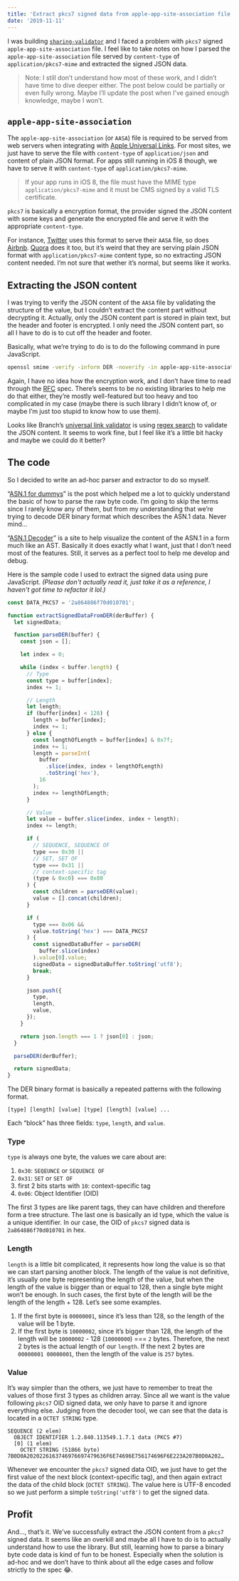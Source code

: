 ```yaml
---
title: 'Extract pkcs7 signed data from apple-app-site-association file'
date: '2019-11-11'
---
```


I was building [`sharing-validator`](https://sharing-validator.now.sh/) and I faced a problem with `pkcs7` signed `apple-app-site-association` file. I feel like to take notes on how I parsed the `apple-app-site-association` file served by `content-type` of `application/pkcs7-mime` and extracted the signed JSON data.

> Note: I still don’t understand how most of these work, and I didn’t have time to dive deeper either. The post below could be partially or even fully wrong. Maybe I’ll update the post when I’ve gained enough knowledge, maybe I won’t.

## `apple-app-site-association`

The `apple-app-site-association` (or `AASA`) file is required to be served from web servers when integrating with [Apple Universal Links](https://developer.apple.com/documentation/security/password_autofill/setting_up_an_app_s_associated_domains). For most sites, we just have to serve the file with `content-type` of `application/json` and content of plain JSON format. For apps still running in iOS 8 though, we have to serve it with `content-type` of `application/pkcs7-mime`.

> If your app runs in iOS 8, the file must have the MIME type `application/pkcs7-mime` and it must be CMS signed by a valid TLS certificate.

`pkcs7` is basically a encryption format, the provider signed the JSON content with some keys and generate the encrypted file and serve it with the appropriate `content-type`.

For instance, [Twitter](https://twitter.com/apple-app-site-association) uses this format to serve their `AASA` file, so does [Airbnb](http://airbnb.com/apple-app-site-association). [Quora](http://quora.com/apple-app-site-association) does it too, but it’s weird that they are serving plain JSON format with `application/pkcs7-mime` content type, so no extracting JSON content needed. I’m not sure that wether it’s normal, but seems like it works.

## Extracting the JSON content

I was trying to verify the JSON content of the `AASA` file by validating the structure of the value, but I couldn’t extract the content part without decrypting it. Actually, only the JSON content part is stored in plain text, but the header and footer is encrypted. I only need the JSON content part, so all I have to do is to cut off the header and footer.

Basically, what we’re trying to do is to do the following command in pure JavaScript.

```bash
openssl smime -verify -inform DER -noverify -in apple-app-site-association.p7m
```

Again, I have no idea how the encryption work, and I don’t have time to read through the [RFC](https://tools.ietf.org/html/rfc4134) spec. There’s seems to be no existing libraries to help me do that either, they’re mostly well-featured but too heavy and too complicated in my case (maybe there is such library I didn’t know of, or maybe I’m just too stupid to know how to use them).

Looks like Branch’s [universal link validator](https://branch.io/resources/universal-links) is using [regex search](https://github.com/BranchMetrics/universal-link-validator/blob/b268b7cbe7/checkDomain.js#L188-L239) to validate the JSON content. It seems to work fine, but I feel like it’s a little bit hacky and maybe we could do it better?

## The code

So I decided to write an ad-hoc parser and extractor to do so myself.

“[ASN.1 for dummys](https://medium.com/@coolaj86/asn-1-for-dummies-fbde5696e19b)” is the post which helped me a lot to quickly understand the basic of how to parse the raw byte code. I’m going to skip the terms since I rarely know any of them, but from my understanding that we’re trying to decode DER binary format which describes the ASN.1 data. Never mind…

“[ASN.1 Decoder](https://lapo.it/asn1js/)” is a site to help visualize the content of the ASN.1 in a form much like an AST. Basically it does exactly what I want, just that I don’t need most of the features. Still, it serves as a perfect tool to help me develop and debug.

Here is the sample code I used to extract the signed data using pure JavaScript. _(Please don't actually read it, just take it as a reference, I haven't got time to refactor it lol.)_

```js
const DATA_PKCS7 = '2a864886f70d010701';

function extractSignedDataFromDER(derBuffer) {
  let signedData;

  function parseDER(buffer) {
    const json = [];

    let index = 0;

    while (index < buffer.length) {
      // Type
      const type = buffer[index];
      index += 1;

      // Length
      let length;
      if (buffer[index] < 128) {
        length = buffer[index];
        index += 1;
      } else {
        const lengthOfLength = buffer[index] & 0x7f;
        index += 1;
        length = parseInt(
          buffer
            .slice(index, index + lengthOfLength)
            .toString('hex'),
          16
        );
        index += lengthOfLength;
      }

      // Value
      let value = buffer.slice(index, index + length);
      index += length;

      if (
        // SEQUENCE, SEQUENCE OF
        type === 0x30 ||
        // SET, SET OF
        type === 0x31 ||
        // context-specific tag
        (type & 0xc0) === 0x80
      ) {
        const children = parseDER(value);
        value = [].concat(children);
      }

      if (
        type === 0x06 &&
        value.toString('hex') === DATA_PKCS7
      ) {
        const signedDataBuffer = parseDER(
          buffer.slice(index)
        ).value[0].value;
        signedData = signedDataBuffer.toString('utf8');
        break;
      }

      json.push({
        type,
        length,
        value,
      });
    }

    return json.length === 1 ? json[0] : json;
  }

  parseDER(derBuffer);

  return signedData;
}
```

The DER binary format is basically a repeated patterns with the following format.

```
[type] [length] [value] [type] [length] [value] ...
```

Each “block” has three fields: `type`, `length`, and `value`.

### Type

`type` is always one byte, the values we care about are:

1. `0x30`: `SEQEUNCE` or `SEQUENCE OF`
2. `0x31`: `SET` or `SET OF`
3. first 2 bits starts with `10`: context-specific tag
4. `0x06`: Object Identifier (OID)

The first 3 types are like parent tags, they can have children and therefore form a tree structure. The last one is basically an id type, which the value is a unique identifier. In our case, the OID of `pkcs7` signed data is `2a864886f70d010701` in hex.

### Length

`length` is a little bit complicated, it represents how long the value is so that we can start parsing another block. The length of the value is not definitive, it’s usually one byte representing the length of the value, but when the length of the value is bigger than or equal to 128, then a single byte might won’t be enough. In such cases, the first byte of the length will be the length of the length + 128. Let’s see some examples.

1. If the first byte is `00000001`, since it’s less than 128, so the length of the value will be 1 byte.
2. If the first byte is `10000002`, since it’s bigger than 128, the length of the length will be `10000002` - 128 (`10000000`) === `2` bytes. Therefore, the next 2 bytes is the actual length of our `length`. If the next 2 bytes are `00000001 00000001`, then the length of the value is `257` bytes.

### Value

It’s way simpler than the others, we just have to remember to treat the values of those first 3 types as children array. Since all we want is the value following `pkcs7` OID signed data, we only have to parse it and ignore everything else. Judging from the decoder tool, we can see that the data is located in a `OCTET STRING` type.

```
SEQUENCE (2 elem)
  OBJECT IDENTIFIER 1.2.840.113549.1.7.1 data (PKCS #7)
  [0] (1 elem)
    OCTET STRING (51866 byte) 7B0D0A2020226163746976697479636F6E74696E756174696F6E223A207B0D0A202…
```

Whenever we encounter the `pkcs7` signed data OID, we just have to get the first value of the next block (context-specific tag), and then again extract the data of the child block (`OCTET STRING`). The value here is UTF-8 encoded so we just perform a simple `toString('utf8')` to get the signed data.

## Profit

And…, that’s it. We’ve successfully extract the JSON content from a `pkcs7` signed data. It seems like an overkill and maybe all I have to do is to actually understand how to use the library. But still, learning how to parse a binary byte code data is kind of fun to be honest. Especially when the solution is ad-hoc and we don’t have to think about all the edge cases and follow strictly to the spec 😂.
